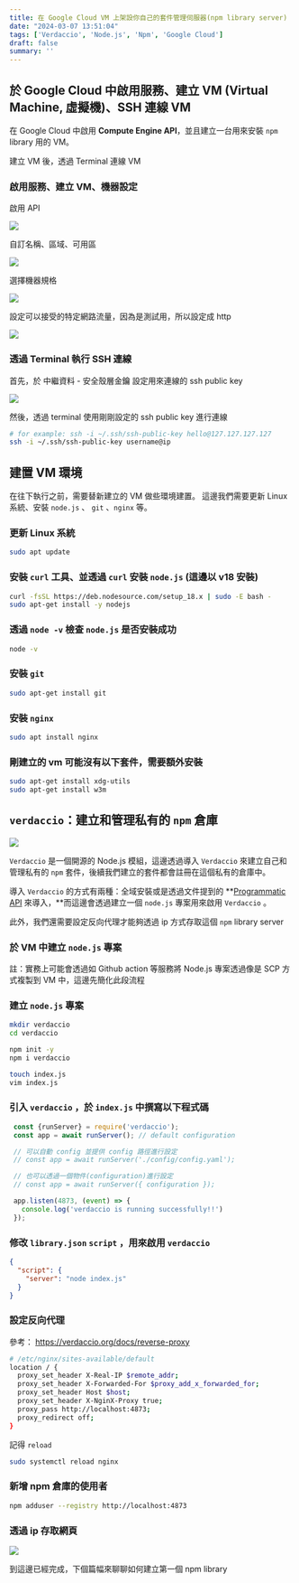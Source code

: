 ```yaml
---
title: 在 Google Cloud VM 上架設你自己的套件管理伺服器(npm library server)
date: "2024-03-07 13:51:04"
tags: ['Verdaccio', 'Node.js', 'Npm', 'Google Cloud']
draft: false
summary: ''
---
```



<PostGuideline/>


## 於 Google Cloud 中啟用服務、建立 VM (Virtual Machine, 虛擬機)、SSH 連線 VM

在 Google Cloud 中啟用 **Compute Engine API**，並且建立一台用來安裝 `npm` library 用的 VM。

建立 VM 後，透過 Terminal 連線 VM

### 啟用服務、建立 VM、機器設定

啟用 API

![](/static/images/post-images/2024-03-07/1.png)

自訂名稱、區域、可用區

![](/static/images/post-images/2024-03-07/2.png)

選擇機器規格

![](/static/images/post-images/2024-03-07/3.png)

設定可以接受的特定網路流量，因為是測試用，所以設定成 http

![](/static/images/post-images/2024-03-07/4.png)


### 透過 Terminal 執行 SSH 連線

首先，於 中繼資料 - 安全殼層金鑰 設定用來連線的 ssh public key

![](/static/images/post-images/2024-03-07/5.png)

然後，透過 terminal 使用剛剛設定的 ssh public key 進行連線

```bash
# for example: ssh -i ~/.ssh/ssh-public-key hello@127.127.127.127
ssh -i ~/.ssh/ssh-public-key username@ip
```

## 建置 VM 環境

在往下執行之前，需要替新建立的 VM 做些環境建置。 這邊我們需要更新 Linux 系統、安裝 `node.js` 、 `git` 、`nginx` 等。

### 更新 Linux 系統

```bash
sudo apt update
```

### 安裝 `curl` 工具、並透過 `curl` 安裝 `node.js` (這邊以 v18 安裝)

```bash
curl -fsSL https://deb.nodesource.com/setup_18.x | sudo -E bash -
sudo apt-get install -y nodejs
```

### 透過 `node -v` 檢查 `node.js` 是否安裝成功

```bash
node -v
```

### 安裝 `git`

```bash
sudo apt-get install git
```

### 安裝 `nginx`

```bash
sudo apt install nginx
```

### 剛建立的 vm 可能沒有以下套件，需要額外安裝

```bash
sudo apt-get install xdg-utils
sudo apt-get install w3m
```

## `verdaccio`：建立和管理私有的 `npm` 倉庫

![](/static/images/post-images/2024-03-07/6.png)

`Verdaccio` 是一個開源的 Node.js 模組，這邊透過導入 `Verdaccio` 來建立自己和管理私有的 `npm` 套件，後續我們建立的套件都會註冊在這個私有的倉庫中。

導入 `Verdaccio` 的方式有兩種：全域安裝或是透過文件提到的 **[Programmatic API](https://github.com/verdaccio/verdaccio/tree/6.x?tab=readme-ov-file#programmatic-api) 來導入，**而這邊會透過建立一個 `node.js` 專案用來啟用 `Verdaccio` 。

此外，我們還需要設定反向代理才能夠透過 ip 方式存取這個 `npm` library server

### 於 VM 中建立 `node.js` 專案

註：實務上可能會透過如 Github action 等服務將 Node.js 專案透過像是 SCP 方式複製到 VM 中，這邊先簡化此段流程

### 建立 `node.js` 專案

```bash
mkdir verdaccio
cd verdaccio

npm init -y
npm i verdaccio

touch index.js
vim index.js
```

### 引入 `verdaccio` ，於 `index.js` 中撰寫以下程式碼

```jsx
 const {runServer} = require('verdaccio');
 const app = await runServer(); // default configuration

 // 可以自動 config 並提供 config 路徑進行設定
 // const app = await runServer('./config/config.yaml');

 // 也可以透過一個物件(configuration)進行設定
 // const app = await runServer({ configuration });

 app.listen(4873, (event) => {
   console.log('verdaccio is running successfully!!')
 });
```

### 修改 `library.json` `script` ，用來啟用 `verdaccio`

```json
{
  "script": {
    "server": "node index.js"
  }
}
```

### 設定反向代理

參考： https://verdaccio.org/docs/reverse-proxy

```bash
# /etc/nginx/sites-available/default
location / {
  proxy_set_header X-Real-IP $remote_addr;
  proxy_set_header X-Forwarded-For $proxy_add_x_forwarded_for;
  proxy_set_header Host $host;
  proxy_set_header X-NginX-Proxy true;
  proxy_pass http://localhost:4873;
  proxy_redirect off;
}
```

記得 `reload`

```bash
sudo systemctl reload nginx
```

### 新增 npm 倉庫的使用者

```bash
npm adduser --registry http://localhost:4873
```

### 透過 ip 存取網頁

![](/static/images/post-images/2024-03-07/7.png)

到這邊已經完成，下個篇幅來聊聊如何建立第一個 npm library
